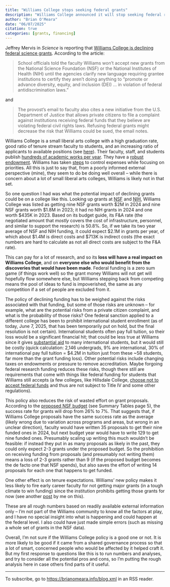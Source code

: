 ```yaml
---
title: "Williams College stops seeking federal grants"
description: "Williams College announced it will stop seeking federal research grants -- running numbers on impact"
author: "Brian O'Meara"
date: "06/07/2025"
citation: true
categories: [grants, financing] 
---
```


Jeffrey Mervis in *Science* is reporting that [Williams College is declining federal science grants](https://www.science.org/content/article/u-s-college-first-decline-federal-science-grants-because-new-dei-language). According to the article:

> School officials told the faculty Williams won’t accept new grants from the National Science Foundation (NSF) or the National Institutes of Health (NIH) until the agencies clarify new language requiring grantee institutions to certify they aren’t doing anything to “promote or advance diversity, equity, and inclusion (DEI) … in violation of federal antidiscrimination laws."

and 

> The provost’s email to faculty also cites a new initiative from the U.S. Department of Justice that allows private citizens to file a complaint against institutions receiving federal funds that they believe are violating federal civil rights laws. Refusing federal grants might decrease the risk that Williams could be sued, the email notes.

Williams College is a small liberal arts college with a high graduation rate, good ratio of tenure stream faculty to students, and an increasing ratio of applicants to available positions (see [here](https://collegetables.info/168342.html)). Their faculty, staff, and students publish [hundreds of academic works per year](https://openalex.org/works?page=1&filter=authorships.institutions.lineage%3Ai22675022&sort=publication_year%3Adesc). They have a [robust endowment](https://investment.williams.edu/endowment/). Williams has taken [steps](https://williamsrecord.com/464356/news/williams-college-budget-fiscal-year-2024-explained-fy24/) to control expenses while focusing on priorities. All this is just to say that, from a poorly informed external perspective (mine), they seem to do be doing well overall -- while there is concern about a lot of small liberal arts colleges, Williams is likely not in that set.

So one question I had was what the potential impact of declining grants could be on a college like this. Looking up grants at [NSF](https://www.nsf.gov/awardsearch/advancedSearch.jsp) and [NIH](https://reporter.nih.gov), Williams College was listed as getting nine NSF grants worth $2M in 2024 and nine NSF grants worth $1.8M in 2023; it had no NIH grants in 2024 and one worth $435K in 2023. Based on its budget guide, its F&A rate (the negotiated amount that *mostly* covers the cost of infrastructure, personnel, and similar to support the research) is 50.8%. So, if we take its two year average of NSF and NIH funding, it could expect $2.1M in grants per year, of which about $1.4M is direct costs and $713K is indirect costs (the exact numbers are hard to calculate as not all direct costs are subject to the F&A rate).

This can pay for a lot of research, and so its **loss will have a real impact on Williams College**, and on **everyone else who would benefit from the discoveries that would have been made**. Federal funding is a zero sum game (if things work well) so the grant money Williams will not get will hopefully flow somewhere else, but Williams stepping back from competing means the pool of ideas to fund is impoverished, the same as any competition if a set of people are excluded from it.

The policy of declining funding has to be weighed against the risks associated with that funding, but some of those risks are unknown -- for example, what are the potential risks from a private citizen complaint, and what is the probability of those risks? One federal sanction applied to a different college has been to prohibit international student enrollment (as of today, June 7, 2025, that has been temporarily put on hold, but the final resolution is not certain). International students often pay full tuition, so their loss would be a significant financial hit; that could be less true at Williams since it gives [substantial aid](https://www.williams.edu/admission-aid/financial-aid/international/) to many international students, but it would still be costly (quick calculation: 2,146 undergrads, 9% are international, 30% of international pay full tuition = $4.2M in tuition just from these ~58 students, far more than the grant funding loss). Other potential risks include changing taxes on endowments or pressure to remove accreditation. Maybe forgoing federal research funding reduces these risks, though there still are requirements that come with things like federal funding for students that Williams still accepts (a few colleges, like Hillsdale College, [choose not to accept federal funds](https://www.washingtonpost.com/local/education/hillsdale-college-subject-of-senate-debate-is-known-for-rejecting-federal-funds/2017/12/04/126f94ca-d91b-11e7-b1a8-62589434a581_story.html) and thus are not subject to Title IV and some other regulations).

This policy also reduces the risk of wasted effort on grant proposals. According to the [proposed NSF budget](https://nsf-gov-resources.nsf.gov/files/00-NSF-FY26-CJ-Entire-Rollup.pdf) (see Summary Tables page 5), the success rate for grants will drop from 26% to 7%. That suggests that, if Williams College proposals have the same success rate as the average (likely wrong due to variation across programs and areas, but wrong in an unclear direction), faculty would have written 35 proposals to get their nine funded ones in 2024, but next budget year would have to write 129 to get nine funded ones. Presumably scaling up writing this much wouldn't be feasible: if instead they put in as many proposals as likely in the past, they could only expect 2-3 grants under the proposed budget. So the prohibition on receiving funding from proposals (and presumably not writing them) means a loss of 2-3 grants rather than 9 (if the proposed budget becomes the de facto one that NSF spends), but also saves the effort of writing 14 proposals for each one that happens to get funded.

One other effect is on tenure expectations. Williams' new policy makes it less likely to fire early career faculty for not getting major grants (in a tough climate to win funding) since the institution prohibits getting those grants for now (see another [post](https://brianomeara.info/posts/fundingfortenure/) by me on this).

These are all rough numbers based on readily available external information only -- I'm not part of the Williams community to know all the factors at play, and I have no special insight into what is happening and could happen at the federal level. I also could have just made simple errors (such as missing a whole set of grants in the NSF data). 

Overall, I'm not sure if the Williams College policy is a good one or not. It is more likely to be good if it came from a shared governance process so that a lot of smart, concerned people who would be affected by it helped craft it. But my first response to questions like this is to run numbers and analyses, and try to consider all the potential pros and cons, so I'm putting the rough analysis here in case others find parts of it useful.


___

To subscribe, go to <https://brianomeara.info/blog.xml> in an RSS reader.
